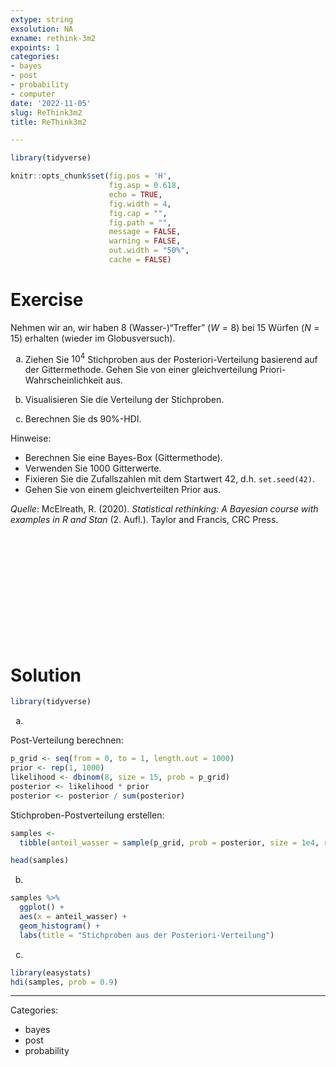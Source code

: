 ```yaml
---
extype: string
exsolution: NA
exname: rethink-3m2
expoints: 1
categories:
- bayes
- post
- probability
- computer
date: '2022-11-05'
slug: ReThink3m2
title: ReThink3m2

---
```




```r
library(tidyverse)
```


```r
knitr::opts_chunk$set(fig.pos = 'H',
                      fig.asp = 0.618,
                      echo = TRUE,
                      fig.width = 4,
                      fig.cap = "", 
                      fig.path = "",
                      message = FALSE,
                      warning = FALSE,
                      out.width = "50%",
                      cache = FALSE)

```








# Exercise




Nehmen wir an, wir haben 8 (Wasser-)"Treffer" ($W=8$) bei 15 Würfen ($N=15$) erhalten (wieder im Globusversuch).

a) Ziehen Sie $10^4$ Stichproben aus der Posteriori-Verteilung basierend auf der Gittermethode. Gehen Sie von einer gleichverteilung Priori-Wahrscheinlichkeit aus.

b) Visualisieren Sie die Verteilung der Stichproben.

b) Berechnen Sie ds 90%-HDI.


Hinweise:

- Berechnen Sie eine Bayes-Box (Gittermethode).
- Verwenden Sie 1000 Gitterwerte.
- Fixieren Sie die Zufallszahlen mit dem Startwert 42, d.h. `set.seed(42)`.
- Gehen Sie von einem gleichverteilten Prior aus.



*Quelle*: McElreath, R. (2020). *Statistical rethinking: A Bayesian course with examples in R and Stan* (2. Aufl.). Taylor and Francis, CRC Press.




</br>
</br>
</br>
</br>
</br>
</br>
</br>
</br>
</br>
</br>

# Solution

```r
library(tidyverse)
```


a) 

Post-Verteilung berechnen:

```r
p_grid <- seq(from = 0, to = 1, length.out = 1000)
prior <- rep(1, 1000)
likelihood <- dbinom(8, size = 15, prob = p_grid)
posterior <- likelihood * prior
posterior <- posterior / sum(posterior)
```

Stichproben-Postverteilung erstellen:

```r
samples <- 
  tibble(anteil_wasser = sample(p_grid, prob = posterior, size = 1e4, replace = TRUE))

head(samples)
```


b)

```r
samples %>% 
  ggplot() +
  aes(x = anteil_wasser) +
  geom_histogram() + 
  labs(title = "Stichproben aus der Posteriori-Verteilung")
```


c)


```r
library(easystats)
hdi(samples, prob = 0.9)
```









---

Categories: 

- bayes
- post
- probability

